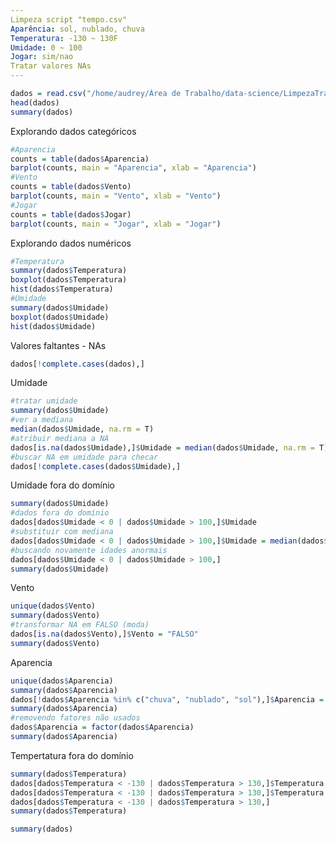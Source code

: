 ```yaml
---
Limpeza script "tempo.csv"
Aparência: sol, nublado, chuva
Temperatura: -130 ~ 130F
Umidade: 0 ~ 100
Jogar: sim/nao
Tratar valores NAs
---
```

```r
dados = read.csv("/home/audrey/Área de Trabalho/data-science/LimpezaTratamentoDeDados/dados/tempo.csv", sep = ";", na.strings = "", stringsAsFactors = T)
head(dados)
summary(dados)
```
Explorando dados categóricos
```r
#Aparencia
counts = table(dados$Aparencia)
barplot(counts, main = "Aparencia", xlab = "Aparencia")
#Vento
counts = table(dados$Vento)
barplot(counts, main = "Vento", xlab = "Vento")
#Jogar
counts = table(dados$Jogar)
barplot(counts, main = "Jogar", xlab = "Jogar")
```
Explorando dados numéricos
```r
#Temperatura
summary(dados$Temperatura)
boxplot(dados$Temperatura)
hist(dados$Temperatura)
#Umidade
summary(dados$Umidade)
boxplot(dados$Umidade)
hist(dados$Umidade)
```
Valores faltantes - NAs
```r
dados[!complete.cases(dados),]
```
Umidade
```r
#tratar umidade
summary(dados$Umidade)
#ver a mediana
median(dados$Umidade, na.rm = T)
#atribuir mediana a NA
dados[is.na(dados$Umidade),]$Umidade = median(dados$Umidade, na.rm = T)
#buscar NA em umidade para checar
dados[!complete.cases(dados$Umidade),]
```
Umidade fora do domínio
```r
summary(dados$Umidade)
#dados fora do domínio
dados[dados$Umidade < 0 | dados$Umidade > 100,]$Umidade
#substituir com mediana
dados[dados$Umidade < 0 | dados$Umidade > 100,]$Umidade = median(dados$Umidade)
#buscando novamente idades anormais
dados[dados$Umidade < 0 | dados$Umidade > 100,]
summary(dados$Umidade)
```

Vento
```r
unique(dados$Vento)
summary(dados$Vento)
#transformar NA em FALSO (moda)
dados[is.na(dados$Vento),]$Vento = "FALSO"
summary(dados$Vento)
```
Aparencia
```r
unique(dados$Aparencia)
summary(dados$Aparencia)
dados[!dados$Aparencia %in% c("chuva", "nublado", "sol"),]$Aparencia = "sol"
summary(dados$Aparencia)
#removendo fatores não usados
dados$Aparencia = factor(dados$Aparencia)
summary(dados$Aparencia)
```
Tempertatura fora do domínio
```r
summary(dados$Temperatura)
dados[dados$Temperatura < -130 | dados$Temperatura > 130,]$Temperatura
dados[dados$Temperatura < -130 | dados$Temperatura > 130,]$Temperatura = median(dados$Temperatura)
dados[dados$Temperatura < -130 | dados$Temperatura > 130,]
summary(dados$Temperatura)
```
```r
summary(dados)
```

